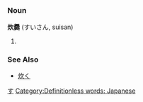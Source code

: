 =={{ja}}==
[[Category:Japanese language|す]]
===Noun===
'''炊爨''' (すいさん, suisan)

#{{stub}}
===See Also===
*[[炊く]]

[[Category:Definitionless words: Japanese]]